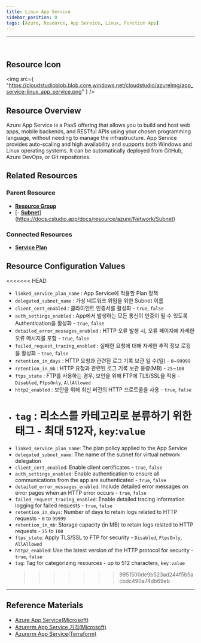 ```yaml
---
title: Linux App Service
sidebar_position: 0
tags: [Azure, Resource, App Service, Linux, Function App]
---
```


<hr />
<br />

## Resource Icon

<img
    src={
        "https://cloudstudioblob.blob.core.windows.net/cloudstudio/azureImg/app_service-linux_app_service.png"
    }
/>

## Resource Overview

Azure App Service is a PaaS offering that allows you to build and host web apps, mobile backends, and RESTful APIs using your chosen programming language, without needing to manage the infrastructure.
App Service provides auto-scaling and high availability and supports both Windows and Linux operating systems.
It can be automatically deployed from GitHub, Azure DevOps, or Git repositories.

## Related Resources

### Parent Resource

-   [**Resource Group**](https://docs.cstudio.app/docs/resource/azure/Base/ResourceGroup)
-   [- [**Subnet**](https://docs.cstudio.app/docs/resource/azure/Network/Subnet)](https://docs.cstudio.app/docs/resource/azure/Network/Subnet)

### Connected Resources

-   [**Service Plan**](https://docs.cstudio.app/docs/resource/azure/AppService/ServicePlan)

## Resource Configuration Values

<<<<<<< HEAD

-   `linked_service_plan_name` : App Service에 적용할 Plan 정책
-   `delegated_subnet_name` : 가상 네트워크 위임을 위한 Subnet 이름
-   `client_cert_enabled` : 클라이언트 인증서를 활성화 - `true`, `false`
-   `auth_settings_enabled` : App에서 발생하는 모든 통신이 인증이 될 수 있도록 Authentication을 활성화 - `true`, `false`
-   `detailed_error_messages_enabled` : HTTP 오류 발생 시, 오류 페이지에 자세한 오류 메시지를 포함 - `true`, `false`
-   `failed_request_tracing_enabled` : 실패한 요청에 대해 자세한 추적 정보 로킹을 활성화 - `true`, `false`
-   `retention_in_days` : HTTP 요청과 관련된 로그 기록 보관 일 수(일) - `0`~`99999`
-   `retention_in_mb` : HTTP 요청과 관련된 로그 기록 보관 용량(MB) - `25`~`100`
-   `ftps_state` : FTP를 사용하는 경우, 보안을 위해 FTP에 TLS/SSL을 적용 - `Disabled`, `FtpsOnly`, `AllAllowed`
-   `http2_enabled` : 보안을 위해 최신 버전의 HTTP 프로토콜을 사용 - `true`, `false`
-   # `tag` : 리소스를 카테고리로 분류하기 위한 태그 - 최대 512자, `key`:`value`
-   `linked_service_plan_name`: The plan policy applied to the App Service
-   `delegated_subnet_name`: The name of the subnet for virtual network delegation
-   `client_cert_enabled`: Enable client certificates - `true`, `false`
-   `auth_settings_enabled`: Enable authentication to ensure all communications from the app are authenticated - `true`, `false`
-   `detailed_error_messages_enabled`: Include detailed error messages on error pages when an HTTP error occurs - `true`, `false`
-   `failed_request_tracing_enabled`: Enable detailed tracing information logging for failed requests - `true`, `false`
-   `retention_in_days`: Number of days to retain logs related to HTTP requests - `0` to `99999`
-   `retention_in_mb`: Storage capacity (in MB) to retain logs related to HTTP requests - `25` to `100`
-   `ftps_state`: Apply TLS/SSL to FTP for security - `Disabled`, `FtpsOnly`, `AllAllowed`
-   `http2_enabled`: Use the latest version of the HTTP protocol for security - `true`, `false`
-   `tag`: Tag for categorizing resources - up to 512 characters, `key:value`
    > > > > > > > 9951500de9b523ad244f5b5acbdc490a74db69eb

---

## Reference Materials

-   [Azure App Service(Microsoft)](https://learn.microsoft.com/ko-kr/azure/app-service/overview)
-   [Azurerm App Service 가격(Microsoft)](https://azure.microsoft.com/ko-kr/pricing/details/app-service/windows/)
-   [Azurerm App Service(Terraform)](https://registry.terraform.io/providers/hashicorp/azurerm/latest/docs/resources/app_service)
